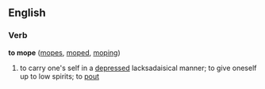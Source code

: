 ==English==

===Verb===
'''to mope'''  ([[mopes]], [[moped]], [[moping]])
# to carry one's self in a [[depressed]] lacksadaisical manner; to give oneself up to low spirits; to [[pout]]